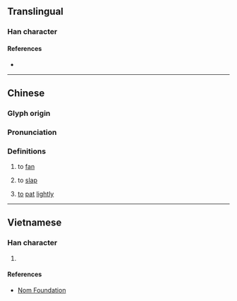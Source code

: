 {{also|煽|扇}}
{{character info}}
==Translingual==

===Han character===
{{Han char|rn=64|rad=手|as=10|sn=13|four=53027|canj=QHSM,QISM|ids=⿰扌扇}}

====References====
* {{Han ref|kx=0447.230|dkj=12502|dj=0798.150|hdz=31937.070|uh=6427|ud=25639|bh=DDB5|bd=56757}}

----

==Chinese==
{{zh-forms|alt=扇-second round simplified}}

===Glyph origin===
{{Han compound|扌|扇|ls=psc|c1=s|c2=p|t1=hand|no_och2=y}} 

===Pronunciation===
{{zh-pron
|m=shān
|c=sin3
|mn=siàn/sàm
}}

===Definitions===
{{zh-hanzi}}

# to [[fan]]
#: {{zh-alt-inline|扇|[[煽]]<small> (for invigorating fire)</small>}}
# to [[slap]]
#: {{zh-alt-inline|扇}}
# {{lb|zh|Hakka}} [[to]] [[pat]] [[lightly]]

----

==Vietnamese==

===Han character===
{{vi-hantu|rs=手10|[[quạt]], [[dập]], [[phiến]], [[thiên]]}}

# {{rfdef|vi|sort=手10}}

====References====
* [http://nomfoundation.org/common/nom_details.php?codepoint=6247 Nom Foundation]